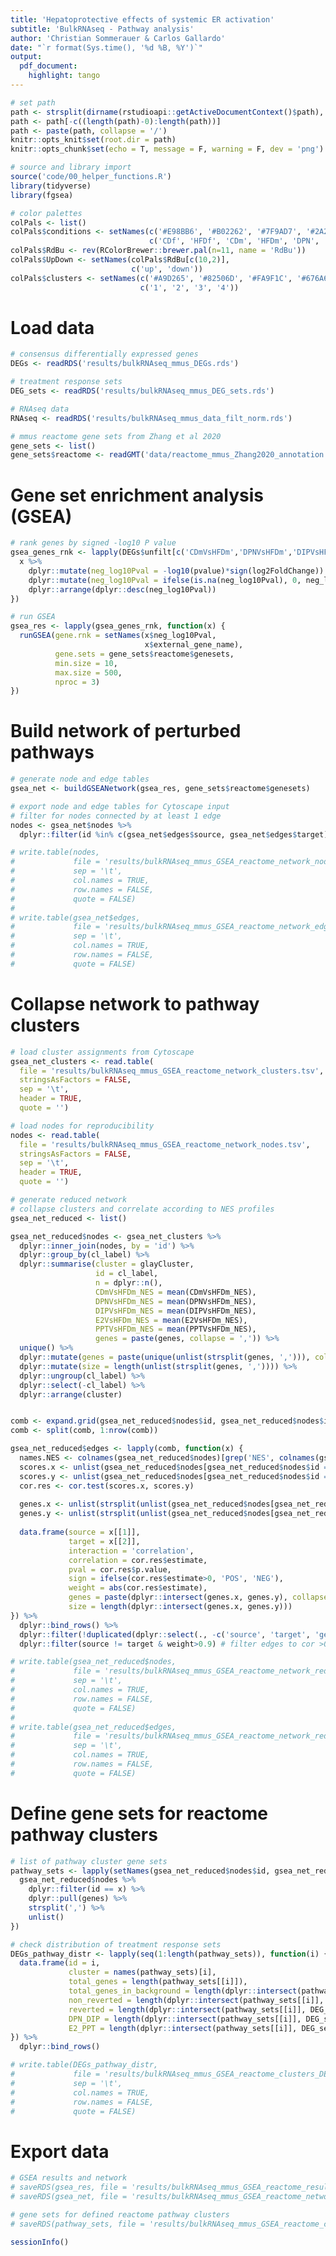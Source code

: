 ```yaml
---
title: 'Hepatoprotective effects of systemic ER activation'
subtitle: 'BulkRNAseq - Pathway analysis'
author: 'Christian Sommerauer & Carlos Gallardo'
date: "`r format(Sys.time(), '%d %B, %Y')`"
output:
  pdf_document:
    highlight: tango
---
```


```r
# set path
path <- strsplit(dirname(rstudioapi::getActiveDocumentContext()$path), '/')[[1]]
path <- path[-c((length(path)-0):length(path))]
path <- paste(path, collapse = '/')
knitr::opts_knit$set(root.dir = path)
knitr::opts_chunk$set(echo = T, message = F, warning = F, dev = 'png')

```

```r
# source and library import
source('code/00_helper_functions.R')
library(tidyverse)
library(fgsea)

```

```r
# color palettes
colPals <- list()
colPals$conditions <- setNames(c('#E98BB6', '#B02262', '#7F9AD7', '#2A2F72', '#7DC7D1', '#339ACD', '#356FB5', '#2B40AB'),
                               c('CDf', 'HFDf', 'CDm', 'HFDm', 'DPN', 'DIP', 'E2', 'PPT'))
colPals$RdBu <- rev(RColorBrewer::brewer.pal(n=11, name = 'RdBu'))
colPals$UpDown <- setNames(colPals$RdBu[c(10,2)],
                           c('up', 'down'))
colPals$clusters <- setNames(c('#A9D265', '#82506D', '#FA9F1C', '#676A6E'),
                             c('1', '2', '3', '4'))

```


# Load data

```r
# consensus differentially expressed genes
DEGs <- readRDS('results/bulkRNAseq_mmus_DEGs.rds')

# treatment response sets
DEG_sets <- readRDS('results/bulkRNAseq_mmus_DEG_sets.rds')

# RNAseq data
RNAseq <- readRDS('results/bulkRNAseq_mmus_data_filt_norm.rds')

# mmus reactome gene sets from Zhang et al 2020
gene_sets <- list()
gene_sets$reactome <- readGMT('data/reactome_mmus_Zhang2020_annotation.gmt')

```


# Gene set enrichment analysis (GSEA)

```r
# rank genes by signed -log10 P value
gsea_genes_rnk <- lapply(DEGs$unfilt[c('CDmVsHFDm','DPNVsHFDm','DIPVsHFDm','E2VsHFDm','PPTVsHFDm')], function(x) {
  x %>% 
    dplyr::mutate(neg_log10Pval = -log10(pvalue)*sign(log2FoldChange)) %>% 
    dplyr::mutate(neg_log10Pval = ifelse(is.na(neg_log10Pval), 0, neg_log10Pval)) %>%
    dplyr::arrange(dplyr::desc(neg_log10Pval))
})

# run GSEA
gsea_res <- lapply(gsea_genes_rnk, function(x) {
  runGSEA(gene.rnk = setNames(x$neg_log10Pval,
                              x$external_gene_name),
          gene.sets = gene_sets$reactome$genesets,
          min.size = 10,
          max.size = 500,
          nproc = 3)
})

```


# Build network of perturbed pathways

```r
# generate node and edge tables
gsea_net <- buildGSEANetwork(gsea_res, gene_sets$reactome$genesets)

# export node and edge tables for Cytoscape input
# filter for nodes connected by at least 1 edge
nodes <- gsea_net$nodes %>% 
  dplyr::filter(id %in% c(gsea_net$edges$source, gsea_net$edges$target))

# write.table(nodes,
#             file = 'results/bulkRNAseq_mmus_GSEA_reactome_network_nodes.tsv',
#             sep = '\t',
#             col.names = TRUE,
#             row.names = FALSE,
#             quote = FALSE)
# 
# write.table(gsea_net$edges,
#             file = 'results/bulkRNAseq_mmus_GSEA_reactome_network_edges.tsv',
#             sep = '\t',
#             col.names = TRUE,
#             row.names = FALSE,
#             quote = FALSE)

```


# Collapse network to pathway clusters

```r
# load cluster assignments from Cytoscape
gsea_net_clusters <- read.table(
  file = 'results/bulkRNAseq_mmus_GSEA_reactome_network_clusters.tsv',
  stringsAsFactors = FALSE,
  sep = '\t',
  header = TRUE,
  quote = '')

# load nodes for reproducibility
nodes <- read.table(
  file = 'results/bulkRNAseq_mmus_GSEA_reactome_network_nodes.tsv',
  stringsAsFactors = FALSE,
  sep = '\t',
  header = TRUE,
  quote = '')

# generate reduced network
# collapse clusters and correlate according to NES profiles
gsea_net_reduced <- list()

gsea_net_reduced$nodes <- gsea_net_clusters %>% 
  dplyr::inner_join(nodes, by = 'id') %>% 
  dplyr::group_by(cl_label) %>% 
  dplyr::summarise(cluster = glayCluster,
                   id = cl_label,
                   n = dplyr::n(),
                   CDmVsHFDm_NES = mean(CDmVsHFDm_NES),
                   DPNVsHFDm_NES = mean(DPNVsHFDm_NES),
                   DIPVsHFDm_NES = mean(DIPVsHFDm_NES),
                   E2VsHFDm_NES = mean(E2VsHFDm_NES),
                   PPTVsHFDm_NES = mean(PPTVsHFDm_NES),
                   genes = paste(genes, collapse = ',')) %>% 
  unique() %>% 
  dplyr::mutate(genes = paste(unique(unlist(strsplit(genes, ','))), collapse = ',')) %>% 
  dplyr::mutate(size = length(unlist(strsplit(genes, ',')))) %>% 
  dplyr::ungroup(cl_label) %>% 
  dplyr::select(-cl_label) %>% 
  dplyr::arrange(cluster)


comb <- expand.grid(gsea_net_reduced$nodes$id, gsea_net_reduced$nodes$id)
comb <- split(comb, 1:nrow(comb))

gsea_net_reduced$edges <- lapply(comb, function(x) {
  names.NES <- colnames(gsea_net_reduced$nodes)[grep('NES', colnames(gsea_net_reduced$nodes))]
  scores.x <- unlist(gsea_net_reduced$nodes[gsea_net_reduced$nodes$id == x[[1]], names.NES])
  scores.y <- unlist(gsea_net_reduced$nodes[gsea_net_reduced$nodes$id == x[[2]], names.NES])
  cor.res <- cor.test(scores.x, scores.y)
  
  genes.x <- unlist(strsplit(unlist(gsea_net_reduced$nodes[gsea_net_reduced$nodes$id == x[[1]], 'genes']), ','))
  genes.y <- unlist(strsplit(unlist(gsea_net_reduced$nodes[gsea_net_reduced$nodes$id == x[[2]], 'genes']), ','))
  
  data.frame(source = x[[1]],
             target = x[[2]],
             interaction = 'correlation',
             correlation = cor.res$estimate,
             pval = cor.res$p.value,
             sign = ifelse(cor.res$estimate>0, 'POS', 'NEG'),
             weight = abs(cor.res$estimate),
             genes = paste(dplyr::intersect(genes.x, genes.y), collapse = ','),
             size = length(dplyr::intersect(genes.x, genes.y)))
}) %>% 
  dplyr::bind_rows() %>% 
  dplyr::filter(!duplicated(dplyr::select(., -c('source', 'target', 'genes')))) %>% 
  dplyr::filter(source != target & weight>0.9) # filter edges to cor >0.9 or <-0.9

# write.table(gsea_net_reduced$nodes,
#             file = 'results/bulkRNAseq_mmus_GSEA_reactome_network_reduced_nodes.tsv',
#             sep = '\t',
#             col.names = TRUE,
#             row.names = FALSE,
#             quote = FALSE)
# 
# write.table(gsea_net_reduced$edges,
#             file = 'results/bulkRNAseq_mmus_GSEA_reactome_network_reduced_edges.tsv',
#             sep = '\t',
#             col.names = TRUE,
#             row.names = FALSE,
#             quote = FALSE)

```


# Define gene sets for reactome pathway clusters

```r
# list of pathway cluster gene sets
pathway_sets <- lapply(setNames(gsea_net_reduced$nodes$id, gsea_net_reduced$nodes$id), function(x) {
  gsea_net_reduced$nodes %>% 
    dplyr::filter(id == x) %>% 
    dplyr::pull(genes) %>% 
    strsplit(',') %>% 
    unlist()
})

# check distribution of treatment response sets
DEGs_pathway_distr <- lapply(seq(1:length(pathway_sets)), function(i) {
  data.frame(id = i,
             cluster = names(pathway_sets)[i],
             total_genes = length(pathway_sets[[i]]),
             total_genes_in_background = length(dplyr::intersect(pathway_sets[[i]], RNAseq$annotation$external_gene_name)),
             non_reverted = length(dplyr::intersect(pathway_sets[[i]], DEG_sets$gene_symbols$non_reverted)),
             reverted = length(dplyr::intersect(pathway_sets[[i]], DEG_sets$gene_symbols$reverted)),
             DPN_DIP = length(dplyr::intersect(pathway_sets[[i]], DEG_sets$gene_symbols$DPN_DIP)),
             E2_PPT = length(dplyr::intersect(pathway_sets[[i]], DEG_sets$gene_symbols$E2_PPT)))
}) %>% 
  dplyr::bind_rows()

# write.table(DEGs_pathway_distr,
#             file = 'results/bulkRNAseq_mmus_GSEA_reactome_clusters_DEGs_intersection.tsv',
#             sep = '\t',
#             col.names = TRUE,
#             row.names = FALSE,
#             quote = FALSE)

```


# Export data

```r
# GSEA results and network
# saveRDS(gsea_res, file = 'results/bulkRNAseq_mmus_GSEA_reactome_results.rds')
# saveRDS(gsea_net, file = 'results/bulkRNAseq_mmus_GSEA_reactome_network.rds')

# gene sets for defined reactome pathway clusters
# saveRDS(pathway_sets, file = 'results/bulkRNAseq_mmus_GSEA_reactome_cluster_sets.rds')

```


```r
sessionInfo()

```
